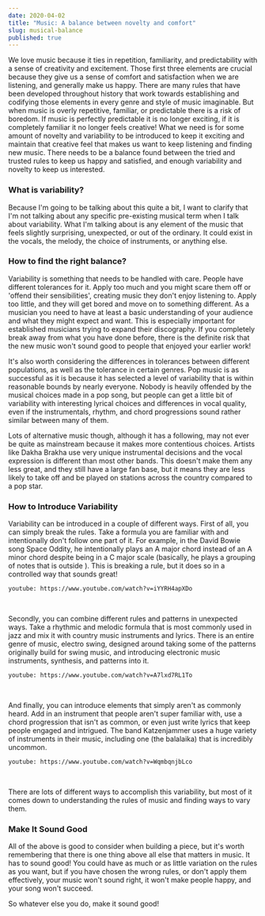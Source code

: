 ```yaml
---
date: 2020-04-02
title: "Music: A balance between novelty and comfort"
slug: musical-balance
published: true
---
```


We love music because it ties in repetition, familiarity, and predictability with a sense of creativity and excitement. Those first three elements are crucial because they give us a sense of comfort and satisfaction when we are listening, and generally make us happy. There are many rules that have been developed throughout history that work towards establishing and codifying those elements in every genre and style of music imaginable. But when music is overly repetitive, familiar, or predictable there is a risk of boredom. If music is perfectly predictable it is no longer exciting, if it is completely familiar it no longer feels creative! What we need is for some amount of novelty and variability to be introduced to keep it exciting and maintain that creative feel that makes us want to keep listening and finding new music. There needs to be a balance found between the tried and trusted rules to keep us happy and satisfied, and enough variability and novelty to keep us interested.

### **What is variability?**
Because I'm going to be talking about this quite a bit, I want to clarify that I'm not talking about any specific pre-existing musical term when I talk about variability. What I'm talking about is any element of the music that feels slightly surprising, unexpected, or out of the ordinary. It could exist in the vocals, the melody, the choice of instruments, or anything else.

### **How to find the right balance?**
Variability is something that needs to be handled with care. People have different tolerances for it. Apply too much and you might scare them off or 'offend their sensibilities', creating music they don't enjoy listening to. Apply too little, and they will get bored and move on to something different. As a musician you need to have at least a basic understanding of your audience and what they might expect and want. This is especially important for established musicians trying to expand their discography. If you completely break away from what you have done before, there is the definite risk that the new music won't sound good to people that enjoyed your earlier work!

It's also worth considering the differences in tolerances between different populations, as well as the tolerance in certain genres. Pop music is as successful as it is because it has selected a level of variability that is within reasonable bounds by nearly everyone. Nobody is heavily offended by the musical choices made in a pop song, but people can get a little bit of variability with interesting lyrical choices and differences in vocal quality, even if the instrumentals, rhythm, and chord progressions sound rather similar between many of them.

Lots of alternative music though, although it has a following, may not ever be quite as mainstream because it makes more contentious choices. Artists like Dakha Brakha use very unique instrumental decisions and the vocal expression is different than most other bands. This doesn't make them any less great, and they still have a large fan base, but it means they are less likely to take off and be played on stations across the country compared to a pop star.

### **How to Introduce Variability**
Variability can be introduced in a couple of different ways. First of all, you can simply break the rules. Take a formula you are familiar with and intentionally don't follow one part of it. For example, in the David Bowie song Space Oddity, he intentionally plays an A major chord instead of an A minor chord despite being in a C major scale (basically, he plays a grouping of notes that is outside ). This is breaking a rule, but it does so in a controlled way that sounds great!

`youtube: https://www.youtube.com/watch?v=iYYRH4apXDo`

<br />

Secondly, you can combine different rules and patterns in unexpected ways. Take a rhythmic and melodic formula that is most commonly used in jazz and mix it with country music instruments and lyrics. There is an entire genre of music, electro swing, designed around taking some of the patterns originally build for swing music, and introducing electronic music instruments, synthesis, and patterns into it.

`youtube: https://www.youtube.com/watch?v=A7lxd7RL1To`

<br />

And finally, you can introduce elements that simply aren't as commonly heard. Add in an instrument that people aren't super familiar with, use a chord progression that isn't as common, or even just write lyrics that keep people engaged and intrigued. The band Katzenjammer uses a huge variety of instruments in their music, including one (the balalaika) that is incredibly uncommon.

`youtube: https://www.youtube.com/watch?v=WqmbqnjbLco`

<br />

There are lots of different ways to accomplish this variability, but most of it comes down to understanding the rules of music and finding ways to vary them. 

### **Make It Sound Good**
All of the above is good to consider when building a piece, but it's worth remembering that there is one thing above all else that matters in music. It has to sound good! You could have as much or as little variation on the rules as you want, but if you have chosen the wrong rules, or don't apply them effectively, your music won't sound right, it won't make people happy, and your song won't succeed.

So whatever else you do, make it sound good!

